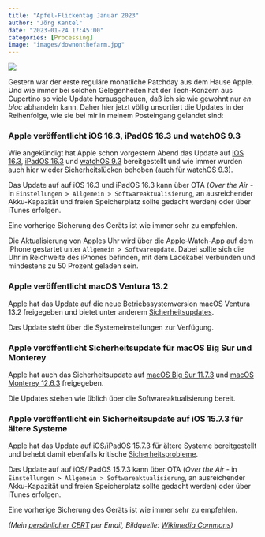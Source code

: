 ```yaml
---
title: "Apfel-Flickentag Januar 2023"
author: "Jörg Kantel"
date: "2023-01-24 17:45:00"
categories: [Processing]
image: "images/downonthefarm.jpg"
---
```


[![](images/downonthefarm-b.jpg)](https://upload.wikimedia.org/wikipedia/commons/f/f3/Happy_Hooligan_1921-10-23.jpg)

Gestern war der erste reguläre monatliche Patchday aus dem Hause Apple. Und wie immer bei solchen Gelegenheiten hat der Tech-Konzern aus Cupertino so viele Update herausgehauen, daß ich sie wie gewohnt nur *en bloc* abhandeln kann. Daher hier jetzt völlig unsortiert die Updates in der Reihenfolge, wie sie bei mir in meinem Posteingang gelandet sind:

### Apple veröffentlicht iOS 16.3, iPadOS 16.3 und watchOS 9.3

Wie angekündigt hat Apple schon vorgestern Abend das Update auf [iOS 16.3](https://support.apple.com/en-us/HT213407), [iPadOS 16.3](https://support.apple.com/en-us/HT213408) und [watchOS 9.3](https://support.apple.com/en-us/HT213436) bereitgestellt und wie immer wurden auch hier wieder [Sicherheitslücken](https://support.apple.com/de-de/HT213606) behoben ([auch für watchOS 9.3](https://support.apple.com/de-de/HT213599)).

Das Update auf auf iOS 16.3 und iPadOS 16.3 kann über OTA (*Over the Air* - in `Einstellungen > Allgemein > Softwareaktualisierung`, an ausreichender Akku-Kapazität und freien Speicherplatz sollte gedacht werden) oder über iTunes erfolgen.

Eine vorherige Sicherung des Geräts ist wie immer sehr zu empfehlen.

Die Aktualisierung von Apples Uhr wird über die Apple-Watch-App auf dem iPhone gestartet unter `Allgemein > Softwareupdate`. Dabei sollte sich die Uhr in Reichweite des iPhones befinden, mit dem Ladekabel verbunden und mindestens zu 50 Prozent geladen sein.

### Apple veröffentlicht macOS Ventura 13.2

Apple hat das Update auf die  neue Betriebssystemversion macOS Ventura 13.2 freigegeben und bietet unter anderem [Sicherheitsupdates](https://support.apple.com/de-de/HT213605).

Das Update steht über die Systemeinstellungen zur Verfügung.

### Apple veröffentlicht Sicherheitsupdate für macOS Big Sur und Monterey

Apple hat auch das Sicherheitsupdate auf [macOS Big Sur 11.7.3](https://support.apple.com/de-de/HT213603) und [macOS Monterey 12.6.3](https://support.apple.com/de-de/HT213604) freigegeben.

Die Updates stehen wie üblich über die Softwareaktualisierung bereit.

### Apple veröffentlicht ein Sicherheitsupdate auf iOS 15.7.3 für ältere Systeme

Apple hat das Update auf iOS/iPadOS 15.7.3 für ältere Systeme bereitgestellt und behebt damit  ebenfalls kritische  [Sicherheitsprobleme](https://support.apple.com/de-de/HT213598).

Das Update auf auf iOS/iPadOS 15.7.3 kann über OTA (*Over the Air* - in `Einstellungen > Allgemein > Softwareaktualisierung`, an ausreichender Akku-Kapazität und freien Speicherplatz sollte gedacht werden) oder über iTunes erfolgen.

Eine vorherige Sicherung des Geräts ist wie immer sehr zu empfehlen.


*(Mein [persönlicher CERT](http://www.gwdg.de/~mreiman1/) per Email, Bildquelle: [Wikimedia Commons](https://commons.wikimedia.org/wiki/File:Happy_Hooligan_1921-10-23.jpg))*